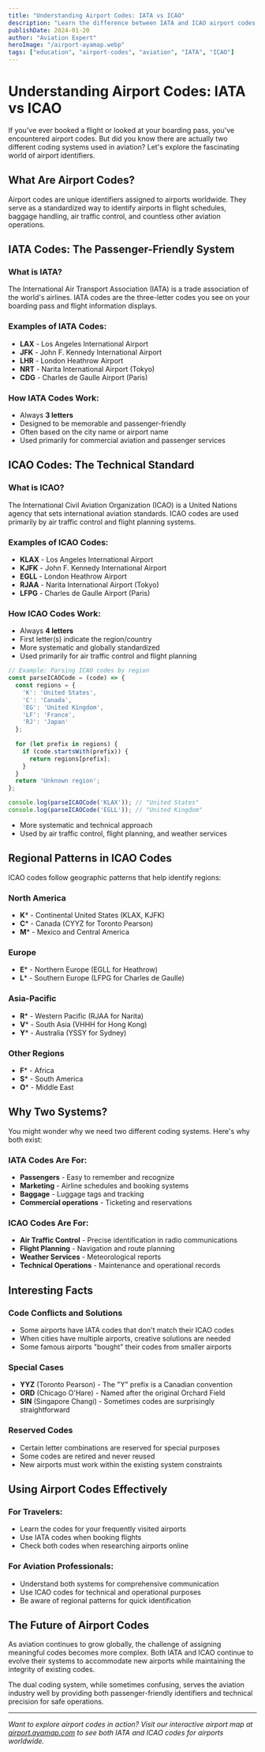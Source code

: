 ```yaml
---
title: "Understanding Airport Codes: IATA vs ICAO"
description: "Learn the difference between IATA and ICAO airport codes, how they're assigned, and why both systems exist in modern aviation."
publishDate: 2024-01-20
author: "Aviation Expert"
heroImage: "/airport-ayamap.webp"
tags: ["education", "airport-codes", "aviation", "IATA", "ICAO"]
---
```


# Understanding Airport Codes: IATA vs ICAO

If you've ever booked a flight or looked at your boarding pass, you've encountered airport codes. But did you know there are actually two different coding systems used in aviation? Let's explore the fascinating world of airport identifiers.

## What Are Airport Codes?

Airport codes are unique identifiers assigned to airports worldwide. They serve as a standardized way to identify airports in flight schedules, baggage handling, air traffic control, and countless other aviation operations.

## IATA Codes: The Passenger-Friendly System

### What is IATA?
The International Air Transport Association (IATA) is a trade association of the world's airlines. IATA codes are the three-letter codes you see on your boarding pass and flight information displays.

### Examples of IATA Codes:
- **LAX** - Los Angeles International Airport
- **JFK** - John F. Kennedy International Airport
- **LHR** - London Heathrow Airport
- **NRT** - Narita International Airport (Tokyo)
- **CDG** - Charles de Gaulle Airport (Paris)

### How IATA Codes Work:
- Always **3 letters**
- Designed to be memorable and passenger-friendly
- Often based on the city name or airport name
- Used primarily for commercial aviation and passenger services

## ICAO Codes: The Technical Standard

### What is ICAO?
The International Civil Aviation Organization (ICAO) is a United Nations agency that sets international aviation standards. ICAO codes are used primarily by air traffic control and flight planning systems.

### Examples of ICAO Codes:
- **KLAX** - Los Angeles International Airport
- **KJFK** - John F. Kennedy International Airport  
- **EGLL** - London Heathrow Airport
- **RJAA** - Narita International Airport (Tokyo)
- **LFPG** - Charles de Gaulle Airport (Paris)

### How ICAO Codes Work:
- Always **4 letters**
- First letter(s) indicate the region/country
- More systematic and globally standardized
- Used primarily for air traffic control and flight planning

```javascript
// Example: Parsing ICAO codes by region
const parseICAOCode = (code) => {
  const regions = {
    'K': 'United States',
    'C': 'Canada', 
    'EG': 'United Kingdom',
    'LF': 'France',
    'RJ': 'Japan'
  };
  
  for (let prefix in regions) {
    if (code.startsWith(prefix)) {
      return regions[prefix];
    }
  }
  return 'Unknown region';
};

console.log(parseICAOCode('KLAX')); // "United States"
console.log(parseICAOCode('EGLL')); // "United Kingdom"
```
- More systematic and technical approach
- Used by air traffic control, flight planning, and weather services

## Regional Patterns in ICAO Codes

ICAO codes follow geographic patterns that help identify regions:

### North America
- **K*** - Continental United States (KLAX, KJFK)
- **C*** - Canada (CYYZ for Toronto Pearson)
- **M*** - Mexico and Central America

### Europe
- **E*** - Northern Europe (EGLL for Heathrow)
- **L*** - Southern Europe (LFPG for Charles de Gaulle)

### Asia-Pacific
- **R*** - Western Pacific (RJAA for Narita)
- **V*** - South Asia (VHHH for Hong Kong)
- **Y*** - Australia (YSSY for Sydney)

### Other Regions
- **F*** - Africa
- **S*** - South America
- **O*** - Middle East

## Why Two Systems?

You might wonder why we need two different coding systems. Here's why both exist:

### IATA Codes Are For:
- **Passengers** - Easy to remember and recognize
- **Marketing** - Airline schedules and booking systems
- **Baggage** - Luggage tags and tracking
- **Commercial operations** - Ticketing and reservations

### ICAO Codes Are For:
- **Air Traffic Control** - Precise identification in radio communications
- **Flight Planning** - Navigation and route planning
- **Weather Services** - Meteorological reports
- **Technical Operations** - Maintenance and operational records

## Interesting Facts

### Code Conflicts and Solutions
- Some airports have IATA codes that don't match their ICAO codes
- When cities have multiple airports, creative solutions are needed
- Some famous airports "bought" their codes from smaller airports

### Special Cases
- **YYZ** (Toronto Pearson) - The "Y" prefix is a Canadian convention
- **ORD** (Chicago O'Hare) - Named after the original Orchard Field
- **SIN** (Singapore Changi) - Sometimes codes are surprisingly straightforward

### Reserved Codes
- Certain letter combinations are reserved for special purposes
- Some codes are retired and never reused
- New airports must work within the existing system constraints

## Using Airport Codes Effectively

### For Travelers:
- Learn the codes for your frequently visited airports
- Use IATA codes when booking flights
- Check both codes when researching airports online

### For Aviation Professionals:
- Understand both systems for comprehensive communication
- Use ICAO codes for technical and operational purposes
- Be aware of regional patterns for quick identification

## The Future of Airport Codes

As aviation continues to grow globally, the challenge of assigning meaningful codes becomes more complex. Both IATA and ICAO continue to evolve their systems to accommodate new airports while maintaining the integrity of existing codes.

The dual coding system, while sometimes confusing, serves the aviation industry well by providing both passenger-friendly identifiers and technical precision for safe operations.

---

*Want to explore airport codes in action? Visit our interactive airport map at [airport.ayamap.com](https://airport.ayamap.com) to see both IATA and ICAO codes for airports worldwide.*